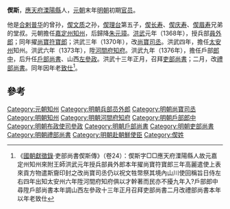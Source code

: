 '''偰斯'''，[[应天府_(明朝)|應天府]][[溧陽縣|溧陽縣]]人，[[元朝|元朝]]末年[[明朝|明朝]]初期[[官员|官员]]。

他是[[合剌普华|合剌普华]]的曾孙，[[偰文质|偰文质]]之孙，[[偰理台|偰理台]]第五子，[[偰长寿|偰长寿]]、[[偰庆寿|偰庆寿]]、[[偰眉寿|偰眉寿]]兄弟的堂叔。元朝擔任[[嘉定州_(元朝)|嘉定州]][[知州|知州]]，后歸降[[朱元璋|朱元璋]]。[[洪武|洪武]]元年（1368年），授兵部[[員外郎|員外郎]]；同年擢[[尚寶符寶郎|尚寶符寶郎]]；洪武三年（1370年），改[[尚寶司丞|尚寶司丞]]。洪武四年，擔任[[太安州|太安州]]知州。洪武六年（1373年），陞[[河間府|河間府]][[知府|知府]]。洪武九年（1376年），擔任戶部[[郎中|郎中]]，后升任[[戶部尚書|戶部尚書]]、山西[[左參政|左參政]]。洪武十三年正月，召拜[[吏部尚書|吏部尚書]]；二月，改[[禮部尚書|禮部尚書]]。同年因年老[[致仕|致仕]]<ref>《[[國朝獻徵錄|國朝獻徵錄]]·吏部尚書偰斯傳》（卷24）：偰斯字□□應天府溧陽縣人故元嘉定州知州來附王師洪武元年授兵部員外郎本年擢尚寶符寶郎三年高麗遣使上表來貢方物遣斯齎印封之改尚寶司丞仍以祝文牲幣祭其境內山川使回稱旨日侍左右四年出知太安州六年陞河間府知府俱以才幹著而民亦不擾九年入?戶部郎中尋陞戶部尚書本年調山西左參政十三年正月召拜吏部尚書二月改禮部尚書本年以年老致仕</ref>。

==參考==
{{reflist}}
{{start box}}
{{s-off}}
{{succession box|[[周斌_(户部尚书)|周斌]]|[[沈立本|沈立本]]|[[明朝戶部尚書|明朝戶部尚書]]|1376年-1377年}}
{{succession box|[[張度_(明朝)|張度]]|[[洪彝|洪彝]]|[[明朝吏部尚書|明朝吏部尚書]]|1380年}}
{{succession box|[[鄭九成|鄭九成]]|[[李冕|李冕]]|[[明朝禮部尚書|明朝禮部尚書]]|1380年}}
{{end box}}
{{明朝官员小作品}}
{{DEFAULTSORT:X}}
[[Category:元朝知州|Category:元朝知州]]
[[Category:明朝兵部员外郎|Category:明朝兵部员外郎]]
[[Category:明朝尚寶司丞|Category:明朝尚寶司丞]]
[[Category:明朝知州|Category:明朝知州]]
[[Category:明朝河間府知府|Category:明朝河間府知府]]
[[Category:明朝戶部郎中|Category:明朝戶部郎中]]
[[Category:明朝布政使司參政|Category:明朝布政使司參政]]
[[Category:明朝戶部尚書|Category:明朝戶部尚書]]
[[Category:明朝吏部尚書|Category:明朝吏部尚書]]
[[Category:明朝禮部尚書|Category:明朝禮部尚書]]
[[Category:明朝赴朝鮮使臣|Category:明朝赴朝鮮使臣]]
[[Category:偰姓|Category:偰姓]]